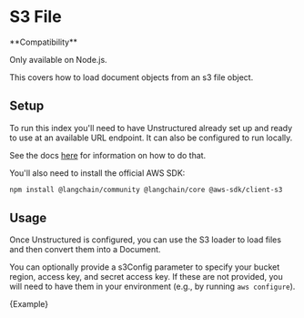 # S3 File

<Tip>
**Compatibility**

Only available on Node.js.
</Tip>

This covers how to load document objects from an s3 file object.

## Setup

To run this index you'll need to have Unstructured already set up and ready to use at an available URL endpoint. It can also be configured to run locally.

See the docs [here](/oss/integrations/document_loaders/file_loaders/unstructured) for information on how to do that.

You'll also need to install the official AWS SDK:

```bash npm2yarn
npm install @langchain/community @langchain/core @aws-sdk/client-s3
```

## Usage

Once Unstructured is configured, you can use the S3 loader to load files and then convert them into a Document.

You can optionally provide a s3Config parameter to specify your bucket region, access key, and secret access key. If these are not provided, you will need to have them in your environment (e.g., by running `aws configure`).


<CodeBlock language="typescript">{Example}</CodeBlock>
